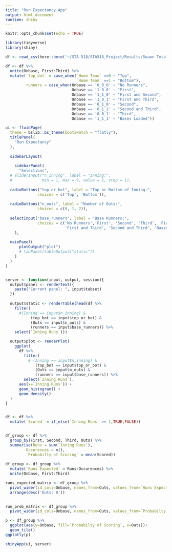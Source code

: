 ```yaml
---
title: "Run Expectancy App"
output: html_document
runtime: shiny
---
```


```r
knitr::opts_chunk$set(echo = TRUE)
```

```r
library(tidyverse)
library(shiny)
```

```r
df <- read_csv(here::here('~/STA 518/STA518_Project/Results/Seaon Total Innings.csv'))
```

```r
df <- df %>% 
  unite(Onbase, First:Third) %>% 
  mutate(`top_bot` = case_when(`Home Team` ==0 ~ "Top",
                               `Home Team` ==1 ~ "Bottom"),
         runners = case_when(Onbase == '0_0_0' ~ "No Runners",
                             Onbase == '1_0_0' ~ "First",
                             Onbase == '1_1_0' ~ "First and Second",
                             Onbase == '1_0_1' ~ "First and Third",
                             Onbase == '0_1_0' ~ "Second",
                             Onbase == '0_1_1' ~ "Second and Third",
                             Onbase == '0_0_1' ~ "Third",
                             Onbase == '1_1_1' ~ "Bases Loaded"))

```


```r
ui <- fluidPage(
  theme = bslib::bs_theme(bootswatch = "flatly"),
  titlePanel(
    "Run Expectancy"
  ),
  
  sidebarLayout(
    
    sidebarPanel(
      "Selections",
  # sliderInput("n_inning", label = "Inning:",
  #             min = 1, max = 9, value = 1, step = 1),
  
  radioButtons("top_or_bot", label = "Top or Bottom of Inning:",
              choices = c('Top', 'Bottom')),
  
  radioButtons("n_outs", label = "Number of Outs:",
              choices = c(0, 1, 2)),
  
  selectInput("base_runners", label = "Base Runners:",
              choices = c('No Runners','First', 'Second', 'Third', 'First and Second',
                          'First and Third', 'Second and Third', 'Bases Loaded'), selected = "No Runners")
    ),
  
  mainPanel(
      plotOutput("plot")
      # tabPanel(tableOutput("static"))
    )
  )
)


server <- function(input, output, session){
  output$panel <- renderText({
    paste("Current panel: ", input$tabset)
  })
  
  output$static <- renderTable(head(df %>% 
    filter(
      #(Inning == input$n_inning) &
           (top_bot == input$top_or_bot) &
           (Outs == input$n_outs) &
           (runners == input$base_runners)) %>%
    select(`Inning Runs`)))

  output$plot <- renderPlot(
    ggplot(
      df %>% 
        filter(
          # (Inning == input$n_inning) &
             (top_bot == input$top_or_bot) &
             (Outs == input$n_outs) &
             (runners == input$base_runners)) %>%
        select(`Inning Runs`),
      aes(x=`Inning Runs`)) +
      geom_histogram() +
      geom_density()
  )
}



```

```r

df <- df %>% 
  mutate(`Scored` = if_else(`Inning Runs` >= 1,TRUE,FALSE))


df_group <- df %>% 
  group_by(First, Second, Third, Outs) %>% 
  summarise(Runs = sum(`Inning Runs`),
         Occurences = n(),
         `Probabilty of Scoring` = mean(Scored))
    
df_group <- df_group %>%  
  mutate(`Runs Expected` = Runs/Occurences) %>% 
  unite(Onbase, First:Third) 

runs_expected_matrix <- df_group %>% 
  pivot_wider(id_cols=Onbase, names_from=Outs, values_from=`Runs Expected`, names_prefix='Outs: ', names_sep=' ') %>% 
  arrange(desc('Outs: 0'))
  

run_prob_matrix <- df_group %>% 
  pivot_wider(id_cols=Onbase, names_from=Outs, values_from=`Probabilty of Scoring`, names_prefix='Outs: ', names_sep=' ')

p <- df_group %>% 
  ggplot(aes(y=Onbase, fill=`Probabilty of Scoring`, x=Outs))+
  geom_tile()
ggplotly(p)

```

```r
shinyApp(ui, server)
```





